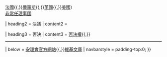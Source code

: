{{Sidebar
| name = UNSCR
| bodyclass = 
| pretitle= 
| title = [[聯合國安全理事會決議]]
| image = [[File:Emblem of the United Nations.svg|150px]]
| headingstyle = background:#f7edbe; padding: 4px 4px 4px 4px;
| contentstyle = padding: 5px 5px 5px 5px;
| expanded = all

| heading1 = 理事國
| content1 = [[聯合國安全理事會常任理事國]]<br /><small>（[[中華人民共和國|中國]]{{,}}[[法國]]{{,}}[[俄羅斯]]{{,}}[[英國]]{{,}}[[美國]]）</small><br />[[聯合國安全理事會成員國列表|非常任理事國]]

| heading2 = 決議
| content2 =
{{Columns
| col1 = {{unbulleted list|[[聯合國安全理事會決議 (1940年代)|1940年代]]|[[聯合國安全理事會決議 (1950年代)|1950年代]]|[[聯合國安全理事會決議 (1960年代)|1960年代]]}}
| col2 = {{unbulleted list|[[聯合國安全理事會決議 (1970年代)|1970年代]]|[[聯合國安全理事會決議 (1980年代)|1980年代]]|[[聯合國安全理事會決議 (1990年代)|1990年代]]}}
| col3 = {{unbulleted list|[[聯合國安全理事會決議 (2000年代)|2000年代]]|[[聯合國安全理事會決議 (2010年代)|2010年代]]}}
}}

| heading3 = 否決
| content3 = [[聯合國安全理事會否決權|否決權]]{{,}}{{link-en|被否決的聯合國安全理事會決議|List of vetoed United Nations Security Council resolutions|行使否決權}}
----
| below = <span class="plainlinks">[https://www.un.org/securitycouncil/zh 安理會官方網站]</span>{{,}}<span class="plainlinks">[[s:United Nations Security Council Resolutions|維基文庫]]</span>
| navbarstyle = padding-top:0; 
}}<noinclude>
[[Category:联合国安理会决议导航模板| ]]
</noinclude>